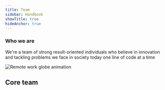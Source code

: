 ```yaml
---
title: Team
sidebar: Handbook
showTitle: true
hideAnchor: true
---
```


<!--- Intro Info -->

<div class="team-row intro" markdown="1">
<div class="team-left-text" markdown="1">

<h3> Who we are </h3>

We're a team of strong result-oriented individuals who believe in innovation and tackling problems we face in society today one line of code at a time

</div>

<div class="team-center-space"></div>

<div class="team-right-image relative" markdown="1">

![Remote work globe animation](../../images/ril-2.png)

</div>

</div>

<!--- Core Team Section -->

<div class="team-title" markdown="1">

## Core team

</div>

<Team />

<!--- Contributors Section -->


